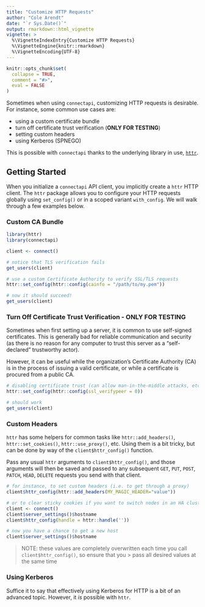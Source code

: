 ```yaml
---
title: "Customize HTTP Requests"
author: "Cole Arendt"
date: "`r Sys.Date()`"
output: rmarkdown::html_vignette
vignette: >
  %\VignetteIndexEntry{Customize HTTP Requests}
  %\VignetteEngine{knitr::rmarkdown}
  %\VignetteEncoding{UTF-8}
---
```


```r
knitr::opts_chunk$set(
  collapse = TRUE,
  comment = "#>",
  eval = FALSE
)
```

Sometimes when using `connectapi`, customizing HTTP requests is desirable. For
instance, some common use cases are:

- using a custom certificate bundle
- turn off certificate trust verification (**ONLY FOR TESTING**)
- setting custom headers
- using Kerberos (SPNEGO)

This is possible with `connectapi` thanks to the underlying library in use,
[`httr`](https://httr.r-lib.org/).

## Getting Started

When you initialize a `connectapi` API client, you implicitly create a `httr`
HTTP client. The `httr` package allows you to configure your HTTP requests
globally using `set_config()` or in a scoped variant `with_config`. We will walk
through a few examples below.

### Custom CA Bundle

```r
library(httr)
library(connectapi)

client <- connect()

# notice that TLS verification fails
get_users(client)

# use a custom Certificate Authority to verify SSL/TLS requests
httr::set_config(httr::config(cainfo = "/path/to/my.pem"))

# now it should succeed!
get_users(client)
```

### Turn Off Certificate Trust Verification - ONLY FOR TESTING

Sometimes when first setting up a server, it is common to use self-signed
certificates. This is generally bad for reliable communication and security (as
there is no reason for any computer to trust this server as a "self-declared"
trustworthy actor).

However, it can be useful while the organization's Certificate Authority (CA) is
in the process of issuing a valid certificate, or while a certificate is
procured from a public CA.

```r
# disabling certificate trust (can allow man-in-the-middle attacks, etc.)
httr::set_config(httr::config(ssl_verifypeer = 0))

# should work 
get_users(client)
```

### Custom Headers

`httr` has some helpers for common tasks like `httr::add_headers()`,
`httr::set_cookies()`, `httr::use_proxy()`, etc. Using them is a bit tricky,
but can be done by way of the `client$httr_config()` function.

Pass any usual `httr` arguments to `client$httr_config()`, and those arguments
will then be saved and passed to any subsequent `GET`, `PUT`, `POST`, `PATCH`,
`HEAD`, `DELETE` requests you send with that client.

```r
# for instance, to set custom headers (i.e. to get through a proxy)
client$httr_config(httr::add_headers(MY_MAGIC_HEADER="value"))

# or to clear sticky cookies if you want to switch nodes in an HA cluster
client <- connect()
client$server_settings()$hostname
client$httr_config(handle = httr::handle(''))

# now you have a chance to get a new host
client$server_settings()$hostname
```

> NOTE: these values are completely overwritten each time you call
`client$httr_config()`, so ensure that you > pass all desired values at the same
time

### Using Kerberos

Suffice it to say that effectively using Kerberos for HTTP is a bit of an
advanced topic. However, it _is_ possible with `httr`.

```r
```
